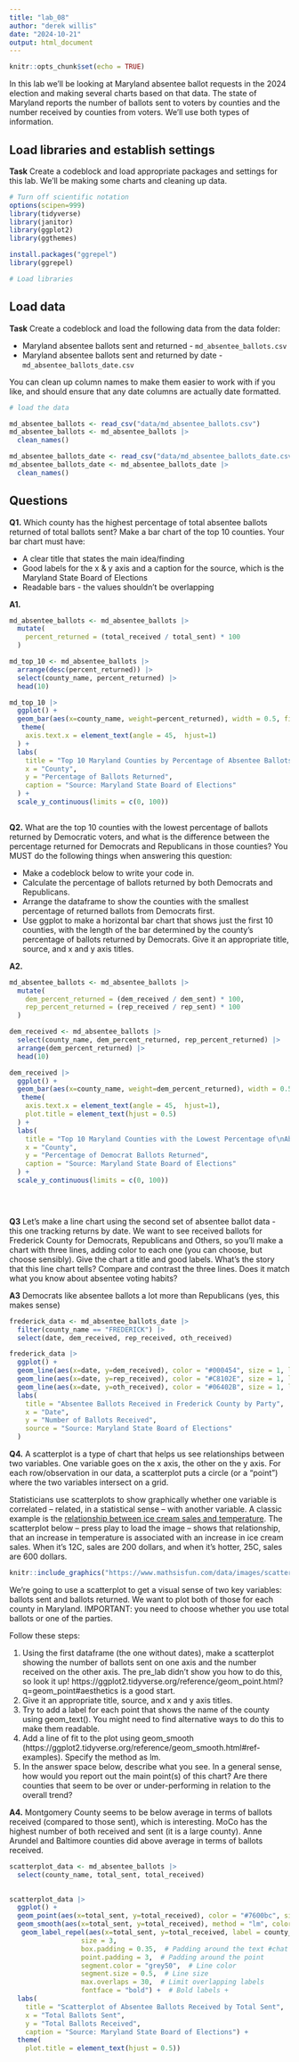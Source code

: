 ```yaml
---
title: "lab_08"
author: "derek willis"
date: "2024-10-21"
output: html_document
---
```


```r
knitr::opts_chunk$set(echo = TRUE)
```

In this lab we'll be looking at Maryland absentee ballot requests in the 2024 election and making several charts based on that data. The state of Maryland reports the number of ballots sent to voters by counties and the number received by counties from voters. We'll use both types of information.

## Load libraries and establish settings

**Task** Create a codeblock and load appropriate packages and settings for this lab. We'll be making some charts and cleaning up data.

```r
# Turn off scientific notation
options(scipen=999)
library(tidyverse)
library(janitor)
library(ggplot2)
library(ggthemes)

install.packages("ggrepel")
library(ggrepel)

# Load libraries
```

## Load data

**Task** Create a codeblock and load the following data from the data folder:

-   Maryland absentee ballots sent and returned - `md_absentee_ballots.csv`
-   Maryland absentee ballots sent and returned by date - `md_absentee_ballots_date.csv`

You can clean up column names to make them easier to work with if you like, and should ensure that any date columns are actually date formatted.

```r
# load the data

md_absentee_ballots <- read_csv("data/md_absentee_ballots.csv")
md_absentee_ballots <- md_absentee_ballots |>
  clean_names()

md_absentee_ballots_date <- read_csv("data/md_absentee_ballots_date.csv")
md_absentee_ballots_date <- md_absentee_ballots_date |>
  clean_names()
```

## Questions

**Q1.** Which county has the highest percentage of total absentee ballots returned of total ballots sent? Make a bar chart of the top 10 counties. Your bar chart must have:

-   A clear title that states the main idea/finding
-   Good labels for the x & y axis and a caption for the source, which is the Maryland State Board of Elections
-   Readable bars - the values shouldn't be overlapping

**A1.** 

```r
md_absentee_ballots <- md_absentee_ballots |>
  mutate(
    percent_returned = (total_received / total_sent) * 100
  )

md_top_10 <- md_absentee_ballots |>
  arrange(desc(percent_returned)) |>
  select(county_name, percent_returned) |>
  head(10)

md_top_10 |>
  ggplot() +
  geom_bar(aes(x=county_name, weight=percent_returned), width = 0.5, fill = "#767676") +
   theme(
    axis.text.x = element_text(angle = 45,  hjust=1)
  ) +
  labs(
    title = "Top 10 Maryland Counties by Percentage of Absentee Ballots Returned",
    x = "County",
    y = "Percentage of Ballots Returned",
    caption = "Source: Maryland State Board of Elections"
  ) +
  scale_y_continuous(limits = c(0, 100)) 
 
```

**Q2.** What are the top 10 counties with the lowest percentage of ballots returned by Democratic voters, and what is the difference between the percentage returned for Democrats and Republicans in those counties? You MUST do the following things when answering this question:

-   Make a codeblock below to write your code in.
-   Calculate the percentage of ballots returned by both Democrats and Republicans.
-   Arrange the dataframe to show the counties with the smallest percentage of returned ballots from Democrats first.
-   Use ggplot to make a horizontal bar chart that shows just the first 10 counties, with the length of the bar determined by the county's percentage of ballots returned by Democrats. Give it an appropriate title, source, and x and y axis titles.

**A2.**

```r
md_absentee_ballots <- md_absentee_ballots |>
  mutate(
    dem_percent_returned = (dem_received / dem_sent) * 100,
    rep_percent_returned = (rep_received / rep_sent) * 100
  )

dem_received <- md_absentee_ballots |>
  select(county_name, dem_percent_returned, rep_percent_returned) |>
  arrange(dem_percent_returned) |>
  head(10)

dem_received |>
  ggplot() +
  geom_bar(aes(x=county_name, weight=dem_percent_returned), width = 0.5, fill = "#000454") +
   theme(
    axis.text.x = element_text(angle = 45,  hjust=1),
    plot.title = element_text(hjust = 0.5)
  ) +
  labs(
    title = "Top 10 Maryland Counties with the Lowest Percentage of\nAbsentee Ballots Returned by Democrats",
    x = "County",
    y = "Percentage of Democrat Ballots Returned",
    caption = "Source: Maryland State Board of Elections"
  ) +
  scale_y_continuous(limits = c(0, 100)) 


 

```
**Q3** Let's make a line chart using the second set of absentee ballot data - this one tracking returns by date. We want to see received ballots for Frederick County for Democrats, Republicans and Others, so you'll make a chart with three lines, adding color to each one (you can choose, but choose sensibly). Give the chart a title and good labels. What's the story that this line chart tells? Compare and contrast the three lines. Does it match what you know about absentee voting habits?

**A3** Democrats like absentee ballots a lot more than Republicans (yes, this makes sense)

```r
frederick_data <- md_absentee_ballots_date |>
  filter(county_name == "FREDERICK") |>
  select(date, dem_received, rep_received, oth_received)

frederick_data |>
  ggplot() +
  geom_line(aes(x=date, y=dem_received), color = "#000454", size = 1, lineend = "round") +
  geom_line(aes(x=date, y=rep_received), color = "#C8102E", size = 1, lineend = "round") +
  geom_line(aes(x=date, y=oth_received), color = "#06402B", size = 1, lineend = "round") +
  labs(
    title = "Absentee Ballots Received in Frederick County by Party",
    x = "Date",
    y = "Number of Ballots Received",
    source = "Source: Maryland State Board of Elections"
  )
```

**Q4.** A scatterplot is a type of chart that helps us see relationships between two variables. One variable goes on the x axis, the other on the y axis. For each row/observation in our data, a scatterplot puts a circle (or a "point") where the two variables intersect on a grid.

Statisticians use scatterplots to show graphically whether one variable is correlated -- related, in a statistical sense -- with another variable. A classic example is the [relationship between ice cream sales and temperature](https://www.mathsisfun.com/data/scatter-xy-plots.html). The scatterplot below -- press play to load the image -- shows that relationship, that an increase in temperature is associated with an increase in ice cream sales. When it's 12C, sales are 200 dollars, and when it's hotter, 25C, sales are 600 dollars.

```r
knitr::include_graphics("https://www.mathsisfun.com/data/images/scatter-ice-cream1.svg")
```

We're going to use a scatterplot to get a visual sense of two key variables: ballots sent and ballots returned. We want to plot both of those for each county in Maryland. IMPORTANT: you need to choose whether you use total ballots or one of the parties.

Follow these steps:

1. Using the first dataframe (the one without dates), make a scatterplot showing the number of ballots sent on one axis and the number received on the other axis. The pre_lab didn't show you how to do this, so look it up! https://ggplot2.tidyverse.org/reference/geom_point.html?q=geom_point#aesthetics is a good start.
2. Give it an appropriate title, source, and x and y axis titles.
3. Try to add a label for each point that shows the name of the county using geom_text(). You might need to find alternative ways to do this to make them readable.
4. Add a line of fit to the plot using geom_smooth (https://ggplot2.tidyverse.org/reference/geom_smooth.html#ref-examples). Specify the method as lm.
5. In the answer space below, describe what you see. In a general sense, how would you report out the main point(s) of this chart? Are there counties that seem to be over or under-performing in relation to the overall trend?

**A4.** Montgomery County seems to be below average in terms of ballots received (compared to those sent), which is interesting. MoCo has the highest number of both received and sent (it is a large county). Anne Arundel and Baltimore counties did above average in terms of ballots received.

```r
scatterplot_data <- md_absentee_ballots |>
  select(county_name, total_sent, total_received) 
  

scatterplot_data |>
  ggplot() +
  geom_point(aes(x=total_sent, y=total_received), color = "#7600bc", size = 3) +
  geom_smooth(aes(x=total_sent, y=total_received), method = "lm", color = "light blue", size = 1) +
   geom_label_repel(aes(x=total_sent, y=total_received, label = county_name), 
                  size = 3, 
                  box.padding = 0.35,  # Padding around the text #chat helped me with this if you couldn't tell
                  point.padding = 3,  # Padding around the point
                  segment.color = "grey50",  # Line color
                  segment.size = 0.5,  # Line size
                  max.overlaps = 30,  # Limit overlapping labels
                  fontface = "bold") +  # Bold labels + 
  labs(
    title = "Scatterplot of Absentee Ballots Received by Total Sent",
    x = "Total Ballots Sent",
    y = "Total Ballots Received",
    caption = "Source: Maryland State Board of Elections") +
  theme(
    plot.title = element_text(hjust = 0.5))
  
```
